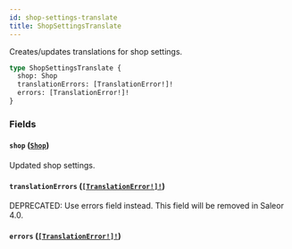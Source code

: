 ```yaml
---
id: shop-settings-translate
title: ShopSettingsTranslate
---
```


Creates/updates translations for shop settings.

```graphql
type ShopSettingsTranslate {
  shop: Shop
  translationErrors: [TranslationError!]!
  errors: [TranslationError!]!
}
```

### Fields

#### `shop` ([`Shop`](../../../developer/api-reference/objects/shop))

Updated shop settings.

#### `translationErrors` ([`[TranslationError!]!`](../../../developer/api-reference/objects/translation-error))

<span class="badge badge--warning">DEPRECATED: Use errors field instead. This field will be removed in Saleor 4.0.</span>

#### `errors` ([`[TranslationError!]!`](../../../developer/api-reference/objects/translation-error))
